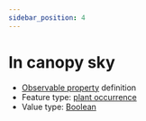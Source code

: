 ```yaml
---
sidebar_position: 4
---
```



# In canopy sky

- [Observable property](/viewers/dawe-vocabs?uri=https://linked.data.gov.au/def/test/dawe-cv/85bdd25a-fa08-49de-9f0b-98895cb79aa6) definition
- Feature type: [plant occurrence](http://linked.data.gov.au/def/tern-cv/b311c0d3-4a1a-4932-a39c-f5cdc1afa611)
- Value type: [Boolean](https://w3id.org/tern/ontologies/tern/Boolean)


<Example protocolModule="cover" observableProperty="https://linked.data.gov.au/def/test/dawe-cv/85bdd25a-fa08-49de-9f0b-98895cb79aa6" />
